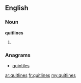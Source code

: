 ==English==

===Noun===
'''quitlines'''

# {{plural of|[[quitline]]}}

===Anagrams===
* [[quintiles#English|quintiles]]

[[ar:quitlines]]
[[fr:quitlines]]
[[my:quitlines]]